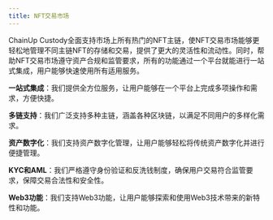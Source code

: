 ```yaml
---
title: NFT交易市场
---
```


ChainUp Custody全面支持市场上所有热门的NFT主链，使NFT交易市场能够更轻松地管理不同主链NFT的存储和交易，提供了更大的灵活性和流动性。同时，帮助NFT交易市场遵守资产合规和监管要求，所有的功能通过一个平台就能进行一站式集成，用户能够快速使用所有适用服务。



**一站式集成**：我们提供全方位服务，让用户能够在一个平台上完成多项操作和需求，方便快捷。

**多链支持**：我们广泛支持多种主链，涵盖各种区块链，以满足不同用户的多样化需求。

**资产数字化**：我们支持资产数字化管理，让用户能够轻松将传统资产数字化并进行便捷管理。

**KYC和AML**：我们严格遵守身份验证和反洗钱制度，确保用户交易符合监管要求，保障交易合法性和安全性。

**Web3功能**：我们支持Web3功能，让用户能够探索和使用Web3技术带来的新特性和功能。